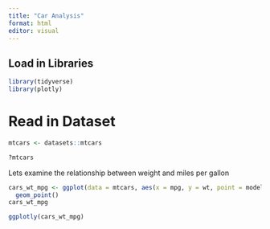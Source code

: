 ```yaml
---
title: "Car Analysis"
format: html
editor: visual
---
```


## Load in Libraries

```r
library(tidyverse)
library(plotly)
```

# Read in Dataset

```r
mtcars <- datasets::mtcars
```

```r
?mtcars
```

Lets examine the relationship between weight and miles per gallon

```r
cars_wt_mpg <- ggplot(data = mtcars, aes(x = mpg, y = wt, point = model, color = hp)) +
  geom_point()
cars_wt_mpg
```

```r
ggplotly(cars_wt_mpg)
```
